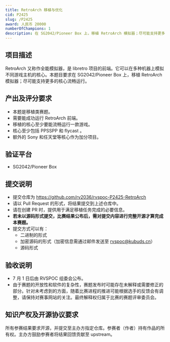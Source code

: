 ```yaml
---
title: RetroArch 移植与优化
cid: P2425
slug: /P2425
award: 人民币 20000
numberOfChampions: 1
description: 在 SG2042/Pioneer Box 上，移植 RetroArch 模拟器；尽可能支持更多的核心流畅运行。
---
```



<ChallengesMetaInDoc />


<ChallengeRegistration />

## 项目描述

RetroArch 又称作全能模拟器，是 libretro 项目的前端。它可以在多种机器上模拟不同游戏主机的核心。本题目要求在 SG2042/Pioneer Box 上，移植 RetroArch 模拟器；尽可能支持更多的核心流畅运行。

## 产出及评分要求

- 本题是移植类赛题。
- 需要能成功运行 RetroArch 前端。
- 移植的核心至少要能流畅运行一款游戏。
- 核心至少包括 PPSSPP 和 flycast 。
- 额外的 Sony 和任天堂等核心作为加分项目。

## 验证平台

- SG2042/Pioneer Box

## 提交说明

- 提交仓库为 https://github.com/rv2036/rvspoc-P2425-RetroArch
- 请以 Pull Request 的形式，将结果提交到上述仓库中。
- 请在创建 PR 时，提供用于满足移植任务完成的必要信息。
- **若未以源码形式提交，比赛结果公布后，需对提交内容进行完整开源才算完成本赛题。**
- 提交方式可以有：
  - 二进制的形式
  - 加密源码的形式（加密信息需通过邮件发送至 rvspoc@kubuds.cn）
  - 源码形式

## 验收说明

- 7 月 1 日后由 RVSPOC 组委会公布。
- 由于赛题的开放性和软件的复杂性，赛题发布时可能存在未解释或需要修正的部分。针对未考虑到的方面，随着比赛进程的推进可能根据选手的反馈会有调整，请保持对赛事网站的关注。最终解释权归属于比赛的赛题评审委员会。

## 知识产权及开源协议要求

所有参赛结果要求开源，并提交至主办方指定仓库。参赛者（作者）持有作品的所有权。主办方鼓励参赛者将结果回馈贡献至 upstream。
